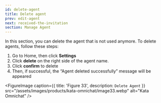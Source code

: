 ```yaml
---
id: delete-agent
title: Delete agent
prev: edit-agent
next: received-the-invitation
section: Manage Agent
---
```


In this section, you can delete the agent that is not used anymore. To delete agents, follow these steps:

1. Go to Home, then click **Settings**
2. Click **delete** on the right side of the agent name.
3. Click **confirm** to delete
4. Then, if successful, the “Agent deleted successfully” message will be appeared

<FigureImage
  caption={{ title: 'Figure 33', description: `Delete Agent` }}
  src="/assets/images/products/kata-omnichat/image33.webp"
  alt="Kata Omnichat"
/>
